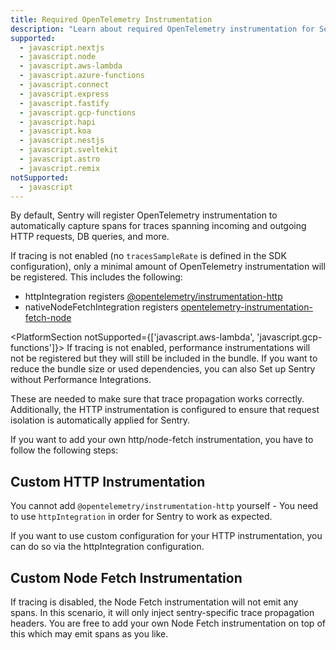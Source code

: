 ```yaml
---
title: Required OpenTelemetry Instrumentation
description: "Learn about required OpenTelemetry instrumentation for Sentry."
supported:
  - javascript.nextjs
  - javascript.node
  - javascript.aws-lambda
  - javascript.azure-functions
  - javascript.connect
  - javascript.express
  - javascript.fastify
  - javascript.gcp-functions
  - javascript.hapi
  - javascript.koa
  - javascript.nestjs
  - javascript.sveltekit
  - javascript.astro
  - javascript.remix
notSupported:
  - javascript
---
```


By default, Sentry will register OpenTelemetry instrumentation to automatically capture spans for traces spanning incoming and outgoing HTTP requests, DB queries, and more.

If tracing is not enabled (no `tracesSampleRate` is defined in the SDK configuration), only a minimal amount of OpenTelemetry instrumentation will be registered. This includes the following:

- <PlatformLink to="/configuration/integrations/http/">httpIntegration</PlatformLink> registers [@opentelemetry/instrumentation-http](https://www.npmjs.com/package/@opentelemetry/instrumentation-http)
- <PlatformLink to="/configuration/integrations/nodefetch/">nativeNodeFetchIntegration</PlatformLink> registers [opentelemetry-instrumentation-fetch-node](https://www.npmjs.com/package/opentelemetry-instrumentation-fetch-node)

<PlatformSection notSupported={['javascript.aws-lambda', 'javascript.gcp-functions']}>
  <Note>
    If tracing is not enabled, performance instrumentations will not be registered but they will still be included in the bundle. If you
    want to reduce the bundle size or used dependencies, you can also <PlatformLink to="/configuration/tree-shaking/#setting-up-sentry-without-performance-integrations">Set up Sentry without Performance Integrations</PlatformLink>.
  </Note>
</PlatformSection>

These are needed to make sure that trace propagation works correctly. Additionally, the HTTP instrumentation is configured to ensure that request isolation is automatically applied for Sentry.

If you want to add your own http/node-fetch instrumentation, you have to follow the following steps:

## Custom HTTP Instrumentation

You cannot add `@opentelemetry/instrumentation-http` yourself - You need to use `httpIntegration` in order for Sentry to work as expected.

If you want to use custom configuration for your HTTP instrumentation, you can do so via the <PlatformLink to="/configuration/integrations/http/">httpIntegration configuration</PlatformLink>.

## Custom Node Fetch Instrumentation

If tracing is disabled, the Node Fetch instrumentation will not emit any spans. In this scenario, it will only inject sentry-specific trace propagation headers. You are free to add your own Node Fetch instrumentation on top of this which may emit spans as you like.
